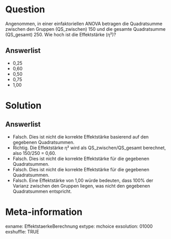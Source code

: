 Question
========

Angenommen, in einer einfaktoriellen ANOVA betragen die Quadratsumme zwischen den Gruppen (QS_zwischen) 150 und die gesamte Quadratsumme (QS_gesamt) 250. Wie hoch ist die Effektstärke (η²)?

Answerlist
----------

* 0,25
* 0,60
* 0,50
* 0,75
* 1,00

Solution
========

Answerlist
----------

* Falsch. Dies ist nicht die korrekte Effektstärke basierend auf den gegebenen Quadratsummen.
* Richtig. Die Effektstärke η² wird als QS_zwischen/QS_gesamt berechnet, also 150/250 = 0,60.
* Falsch. Dies ist nicht die korrekte Effektstärke für die gegebenen Quadratsummen.
* Falsch. Dies ist nicht die korrekte Effektstärke für die gegebenen Quadratsummen.
* Falsch. Eine Effektstärke von 1,00 würde bedeuten, dass 100% der Varianz zwischen den Gruppen liegen, was nicht den gegebenen Quadratsummen entspricht.

Meta-information
================
exname: EffektstaerkeBerechnung
extype: mchoice 
exsolution: 01000
exshuffle: TRUE
